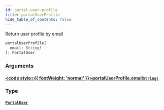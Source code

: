 ```yaml
---
id: portal-user-profile
title: portalUserProfile
hide_table_of_contents: false
---
```








Return user profile by email

```graphql
portalUserProfile(
  email: String!
): PortalUser
```


### Arguments

#### [<code style={{ fontWeight: 'normal' }}>portalUserProfile.<b>email</b></code>](#)<Bullet />[`String!`](/api/graphql/documentation/scalars/string) <Badge class="secondary" text="non-null"/> <Badge class="secondary" text="scalar"/>
> 
> 

### Type

#### [`PortalUser`](/api/graphql/documentation/objects/portal-user) <Badge class="secondary" text="object"/>
> 
> 





